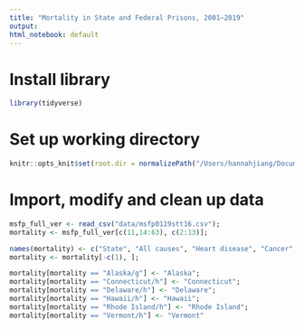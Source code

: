 ```yaml
---
title: "Mortality in State and Federal Prisons, 2001–2019"
output: 
html_notebook: default
---
```


# Install library
```r
library(tidyverse)
```

# Set up working directory
```r
knitr::opts_knit$set(root.dir = normalizePath("/Users/hannahjiang/Documents/github/hj-adj-summer22/final-project"))
```

# Import, modify and clean up data
```r
msfp_full_ver <- read_csv("data/msfp0119stt16.csv");
mortality <- msfp_full_ver[c(11,14:63), c(2:13)];

names(mortality) <- c("State", "All causes", "Heart disease", "Cancer", "Liver disease", "AIDS-related", "Respiratory disease", "All other illnesses", "Suicide", "Drug/alcohol intoxication", "Accident", "Homicide");
mortality <- mortality[-c(1), ];

mortality[mortality == "Alaska/g"] <- "Alaska";
mortality[mortality == "Connecticut/h"] <- "Connecticut";
mortality[mortality == "Delaware/h"] <- "Delaware";
mortality[mortality == "Hawaii/h"] <- "Hawaii";
mortality[mortality == "Rhode Island/h"] <- "Rhode Island";
mortality[mortality == "Vermont/h"] <- "Vermont"
```

